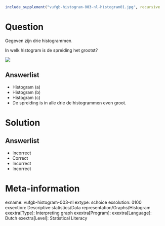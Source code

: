```{r, echo = FALSE, results = "hide"}
include_supplement("vufgb-histogram-003-nl-histogram01.jpg", recursive = TRUE)
```

Question
========

Gegeven zijn drie histogrammen. 

In welk histogram is de spreiding het grootst?

![](vufgb-histogram-003-nl-histogram01.jpg)
  
Answerlist
----------
* Histogram (a)
* Histogram (b)
* Histogram (c)
* De spreiding is in alle drie de histogrammen even groot.

Solution
========

Answerlist
----------
* Incorrect
* Correct
* Incorrect
* Incorrect

Meta-information
================
exname: vufgb-histogram-003-nl
extype: schoice
exsolution: 0100
exsection: Descriptive statistics/Data representation/Graphs/Histogram
exextra[Type]: Interpreting graph 
exextra[Program]: 
exextra[Language]: Dutch
exextra[Level]: Statistical Literacy